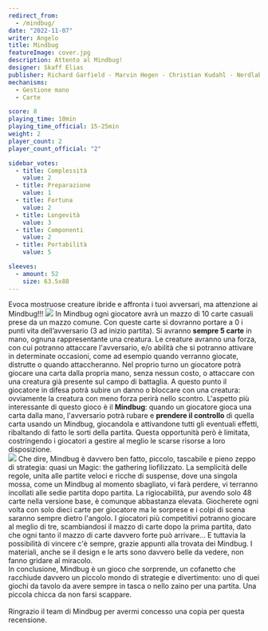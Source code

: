 ```yaml
---
redirect_from:
  - /mindbug/
date: "2022-11-07"
writer: Angelo
title: Mindbug
featureImage: cover.jpg
description: Attento al Mindbug!
designer: Skaff Elias
publisher: Richard Garfield - Marvin Hegen - Christian Kudahl - Nerdlab games
mechanisms:
  - Gestione mano
  - Carte

score: 8
playing_time: 10min
playing_time_official: 15-25min
weight: 2
player_count: 2
player_count_official: "2"

sidebar_votes:
  - title: Complessità
    value: 2
  - title: Preparazione
    value: 1
  - title: Fortuna
    value: 2
  - title: Longevità
    value: 3
  - title: Componenti
    value: 2
  - title: Portabilità
    value: 5

sleeves:
  - amount: 52
    size: 63.5x88
---
```


<Setting>
  Evoca mostruose creature ibride e affronta i tuoi avversari, ma attenzione ai
  Mindbug!!!
</Setting>

<img src="./game1.jpg" />

<Rules>
  In Mindbug ogni giocatore avrà un mazzo di 10 carte casuali prese da un mazzo
  comune. Con queste carte si dovranno portare a 0 i punti vita dell’avversario
  (3 ad inizio partita). Si avranno <strong>sempre 5 carte</strong> in mano,
  ognuna rappresentante una creatura. Le creature avranno una forza, con cui
  potranno attaccare l'avversario, e/o abilità che si potranno attivare in
  determinate occasioni, come ad esempio quando verranno giocate, distrutte o
  quando attaccheranno. Nel proprio turno un giocatore potrà giocare una carta
  dalla propria mano, senza nessun costo, o attaccare con una creatura già
  presente sul campo di battaglia. A questo punto il giocatore in difesa potrà
  subire un danno o bloccare con una creatura: ovviamente la creatura con meno
  forza perirà nello scontro. L'aspetto più interessante di questo gioco è il
  <strong>Mindbug</strong>: quando un giocatore gioca una carta dalla mano, l'avversario
  potrà rubare e <strong>prendere il controllo</strong> di quella carta usando un
  Mindbug, giocandola e attivandone tutti gli eventuali effetti, ribaltando di fatto
  le sorti della partita. Questa opportunità però è limitata, costringendo i giocatori
  a gestire al meglio le scarse risorse a loro disposizione.&nbsp;
  <br />
</Rules>

<img src="./game2.jpg" />

<Feedback>
  Che dire, Mindbug è davvero ben fatto, piccolo, tascabile e pieno zeppo di
  strategia: quasi un Magic: the gathering liofilizzato. La semplicità delle
  regole, unita alle partite veloci e ricche di suspense, dove una singola
  mossa, come un Mindbug al momento sbagliato, vi farà perdere, vi terranno
  incollati alle sedie partita dopo partita. La rigiocabilità, pur avendo solo
  48 carte nella versione base, è comunque abbastanza elevata. Giocherete ogni
  volta con solo dieci carte per giocatore ma le sorprese e i colpi di scena
  saranno sempre dietro l'angolo. I giocatori più competitivi potranno giocare
  al meglio di tre, scambiandosi il mazzo di carte dopo la prima partita, dato
  che ogni tanto il mazzo di carte davvero forte può arrivare… E tuttavia la
  possibilità di vincere c'è sempre, grazie appunti alla trovata dei Mindbug. I
  materiali, anche se il design e le arts sono davvero belle da vedere, non
  fanno gridare al miracolo.
  <br />
  In conclusione, Mindbug è un gioco che sorprende, un cofanetto che racchiude
  davvero un piccolo mondo di strategie e divertimento: uno di quei giochi da
  tavolo da avere sempre in tasca o nello zaino per una partita. Una piccola
  chicca da non farsi scappare.
  <br />
  <br />
  Ringrazio <OutboundLink
    href="https://www.kickstarter.com/projects/nerdlab-games/mindbug-first-contact"
    target="_blank"
  >
    il team di Mindbug
  </OutboundLink> per avermi concesso una copia per questa recensione.
</Feedback>

<Instagram id="CXD40k8AKl7" />
